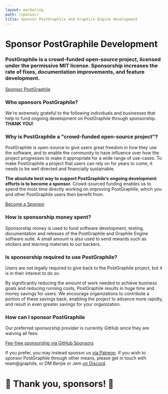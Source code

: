 ```yaml
---
layout: marketing
path: /sponsor/
title: Sponsor PostGraphile and Graphile Engine development
---
```




<MarketingLayout blue>
<Hero bg="white">

# Sponsor PostGraphile Development

</Hero>

<MarketingSection bg="white" left maxWidth>
<h3>
  PostGraphile is a crowd-funded open-source project, licensed under the
  permissive MIT license. Sponsorship increases the rate of fixes,
  documentation improvements, and feature development.
</h3>

<div class='flex'>
<a class='button--solid' href='https://github.com/users/benjie/sponsorship'>Sponsor PostGraphile <span class='fas fa-fw fa-external-link-square-alt' /></a>
</div>

</MarketingSection>
<MarketingDivide from="white" to="medium" />

<MarketingSection bg="medium">

### Who sponsors PostGraphile?

<div style={{maxWidth: '48rem', margin: '0 auto'}}>

We're extremely grateful to the following individuals and businesses that
help to fund ongoing development on PostGraphile through sponsorship. **THANK
YOU!**

</div>

<Sponsors level="featured">

<Sponsor name="Chad Furman" avatar={chad} href="https://chads.website"/>
<Sponsor name="Storyscript" avatar={storyscript} href="https://storyscript.io?utm_source=postgraphile"/>
<Sponsor name="Point 72 Ventures" avatar={p72} href="http://p72.vc"/>

</Sponsors>
<Sponsors level="leaders">

<Sponsor name="Joe Dennis" />
<Sponsor name="DOMONDA"  business avatar={domonda}/>
<Sponsor name="Stagency" business avatar={stagency}/>
<Sponsor name="James Allain" />
<Sponsor name="8th Light" business avatar={eighthlight} />
<Sponsor name="Jack Dinker" />
<Sponsor name="Nigel Taylor" />
<Sponsor name="Partners in School Innovation" business avatar={psi} />
<Sponsor name="OpenLaw NZ" business avatar={openlaw} />
<Sponsor name="Sterblue" business avatar={sterblue} />
<Sponsor name="HR-ON" business avatar={hron} />
<Sponsor name="DocIQ" business avatar={dociq} />
<Sponsor name="Ian Stewart" />
<Sponsor name="Principia Mentis" business />


</Sponsors>
<Sponsors level="supporters">
<Sponsor name="Daniel Einspanger" />
<Sponsor name="Sam Levin" />
<Sponsor name="stlbucket" />
<Sponsor name="Matt Bretl" contributor />
<Sponsor name="Michel Pelletier" />
<Sponsor name="Chris Watland" />
<Sponsor name="James Rascoe" />
<Sponsor name="Dan Lynch" />
<Sponsor name="purge" />
<Sponsor name="Mark Lipscombe" />
<Sponsor name="Robert Claypool" />
<Sponsor name="Frank" />
<Sponsor name="Mark Rapoza" />
<Sponsor name="innovation.rocks" business />
<Sponsor name="cybere" />
<Sponsor name="dwwoelfel" />
<Sponsor name="Bjørn Michelsen" />
<Sponsor name="CJ" />
<Sponsor name="Ben Botwin" />
</Sponsors>
<Sponsors level="backers">
<Sponsor name="plus 50 more backers..." plain />
</Sponsors>


</MarketingSection>
<MarketingDivide from="medium" to="dark" via="light" down />

<MarketingSection bg="dark" left maxWidth>


### Why is PostGraphile a "crowd-funded open-source project"?

PostGraphile is open-source to give users great freedom in how they use the
software, and to enable the community to have influence over how the project
progresses to make it appropriate for a wide range of use-cases. To make PostGraphile a project that users can rely on for years to come, it
needs to be well directed and financially sustainable.

**The absolute best way to support PostGraphile’s ongoing development efforts
is to become a sponsor.** Crowd-sourced funding enables us to spend
the most time directly working on improving PostGraphile, which you and other
PostGraphile users then benefit from.

<div class='flex'>
<a class='button--solid' href='https://github.com/users/benjie/sponsorship'>Become a Sponsor <span class='fas fa-fw fa-external-link-square-alt' /></a>
</div>

</MarketingSection>
<MarketingDivide from="dark" to="light" />
<MarketingSection bg="light" left maxWidth>

### How is sponsorship money spent?

Sponsorship money is used to fund software development, testing,
documentation and releases of the PostGraphile and Graphile Engine software
suite. A small amount is also used to send rewards such as stickers and
learning materials to our backers.

</MarketingSection>
<MarketingDivide from="light" to="medium" down />
<MarketingSection bg="medium" left maxWidth>

### Is sponsorship required to use PostGraphile?

Users are not legally required to give back to the PostGraphile project, but
it is in their interest to do so.

By significantly reducing the amount of work needed to achieve business goals
and reducing running costs, PostGraphile results in huge time and money
savings for users. We encourage organizations to contribute a portion of
these savings back, enabling the project to advance more rapidly, and result
in even greater savings for your organization.

</MarketingSection>
<MarketingDivide from="medium" to="dark" via="light" />
<MarketingSection bg="dark" left maxWidth>

### How can I sponsor PostGraphile

Our preferred sponsorship provider is currently GitHub since they are waiving all fees:

<div class='tc'>
<a class='button--solid' href='https://github.com/users/benjie/sponsorship'>Fee-free sponsorship via GitHub Sponsors <span class='fas fa-fw fa-external-link-square-alt' /></a>
</div>


If you prefer, you may instead sponsor us [via
Patreon](https://www.patreon.com/bePatron?u=7308310). If you wish to sponsor
PostGraphile through other means, please get in touch with team@graphile, or
DM Benjie or Jem [on Discord](http://discord.gg/graphile).

# 🙏 Thank you, sponsors! 🙏

</MarketingSection>
</MarketingLayout>
